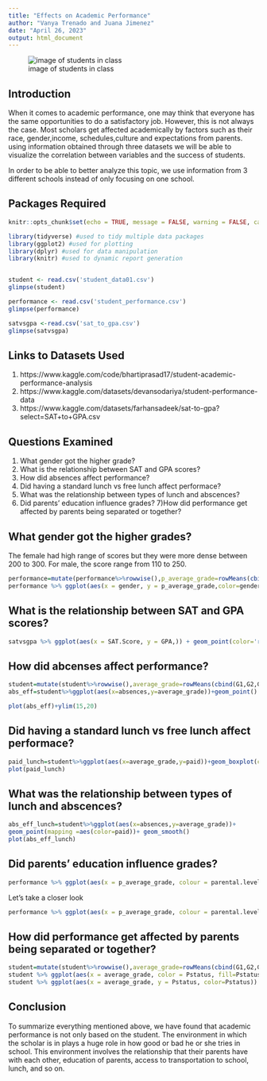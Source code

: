 ```yaml
---
title: "Effects on Academic Performance"
author: "Vanya Trenado and Juana Jimenez"
date: "April 26, 2023"
output: html_document
---
```



![image of students in class](https://s2.research.com/wp-content/uploads/2020/12/24112827/American-Students-Classroom-1-760x380.png)


## Introduction

When it comes to academic performance, one may think that everyone has the same opportunities to do a satisfactory job. However, this is not always the case. Most scholars get affected academically by factors such as their race, gender,income, schedules,culture and expectations from parents. using information obtained through three datasets we will be able to visualize the correlation between variables and the success of students. 

In order to be able to better analyze this topic, we use information from 3 different schools instead of only focusing on one school.

## Packages Required
```r
knitr::opts_chunk$set(echo = TRUE, message = FALSE, warning = FALSE, cache = TRUE)
```


```r
library(tidyverse) #used to tidy multiple data packages
library(ggplot2) #used for plotting
library(dplyr) #used for data manipulation
library(knitr) #used to dynamic report generation


student <- read.csv('student_data01.csv')
glimpse(student)

performance <- read.csv('student_performance.csv')
glimpse(performance)

satvsgpa <-read.csv('sat_to_gpa.csv')
glimpse(satvsgpa)
```

## Links to Datasets Used
1) https://www.kaggle.com/code/bhartiprasad17/student-academic-performance-analysis
2) https://www.kaggle.com/datasets/devansodariya/student-performance-data
3) https://www.kaggle.com/datasets/farhansadeek/sat-to-gpa?select=SAT+to+GPA.csv


## Questions Examined
1) What gender got the higher grade?
2) What is the relationship between SAT and GPA scores?
3) How did absences affect performance?
4) Did having a standard lunch vs free lunch affect performace?
5) What was the relationship between types of lunch and abscences?
6) Did parents' education influence grades?
7)How did performance get affected by parents being separated or together?



## What gender got the higher grades?

The female had high range of scores but they were more dense between 200 to 300. For male, the score range from 110 to 250.

```r

performance=mutate(performance%>%rowwise(),p_average_grade=rowMeans(cbind(math.score,reading.score,writing.score)))
performance %>% ggplot(aes(x = gender, y = p_average_grade,color=gender)) + geom_boxplot(alpha = .5,)

```

## What is the relationship between SAT and GPA scores?

```r
satvsgpa %>% ggplot(aes(x = SAT.Score, y = GPA,)) + geom_point(color='red')+ ylim(1,4)+xlim(600,1600)
```


## How did abcenses affect performance?

```r
student=mutate(student%>%rowwise(),average_grade=rowMeans(cbind(G1,G2,G3)))
abs_eff=student%>%ggplot(aes(x=absences,y=average_grade))+geom_point()

plot(abs_eff)+ylim(15,20)

```


## Did having a standard lunch vs free lunch affect performace?

```r
paid_lunch=student%>%ggplot(aes(x=average_grade,y=paid))+geom_boxplot(color="blue")
plot(paid_lunch)

```

## What was the relationship between types of lunch and abscences?

```r
abs_eff_lunch=student%>%ggplot(aes(x=absences,y=average_grade))+
geom_point(mapping =aes(color=paid))+ geom_smooth()
plot(abs_eff_lunch)
```

## Did parents' education influence grades?

```r
performance %>% ggplot(aes(x = p_average_grade, colour = parental.level.of.education, fill=parental.level.of.education)) + geom_density(alpha = .05)
```

Let's take a closer look
```r
performance %>% ggplot(aes(x = p_average_grade, colour = parental.level.of.education, fill=parental.level.of.education)) + geom_density(alpha = .05)+xlim(80,100)
```


## How did performance get affected by parents being separated or together?

```r
student=mutate(student%>%rowwise(),average_grade=rowMeans(cbind(G1,G2,G3)))
student %>% ggplot(aes(x = average_grade, color = Pstatus, fill=Pstatus)) + geom_density(alpha = .05)
student %>% ggplot(aes(x = average_grade, y = Pstatus, color=Pstatus)) + geom_boxplot()
```

## Conclusion

To summarize everything mentioned above, we have found that academic performance is not only based on the student. The environment in which the scholar is in plays a huge role in how good or bad he or she tries in school. This environment involves the relationship that their parents have with each other, education of parents, access to transportation to school, lunch, and so on.